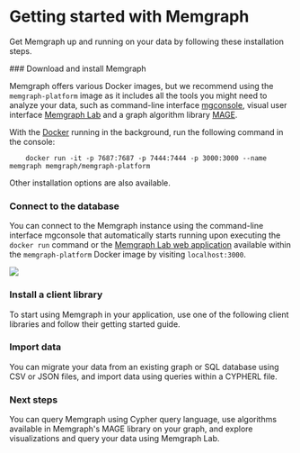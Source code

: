 
# Getting started with Memgraph

Get Memgraph up and running on your data by following these installation steps. 

<Steps>
### Download and install Memgraph

Memgraph offers various Docker images, but we recommend using the
`memgraph-platform` image as it includes all the tools you might need to analyze
your data, such as command-line interface [mgconsole](/getting-started/cli),
visual user interface [Memgraph Lab](/visualize-data) and a graph algorithm
library [MAGE](/advanced-algorithms). 

With the [Docker](https://docs.docker.com/engine/install/) running in the
background, run the following command in the console:
 
```console
    docker run -it -p 7687:7687 -p 7444:7444 -p 3000:3000 --name memgraph memgraph/memgraph-platform
```

Other installation options are also available. 

<Cards>
  <Card
    title="Docker"
    href="/getting-started/install-memgraph/docker"
  />
  <Card
    title="Debian"
    href="/getting-started/install-memgraph/debian"
  />
  <Card
    title="Ubuntu"
    href="/getting-started/install-memgraph/ubuntu"
  />
  <Card
    title="Memgraph Cloud"
    href="/getting-started/install-memgraph/memgraph-cloud"
  />
  <Card
    title="Docker Compose"
    href="/getting-started/install-memgraph/docker-compose"
  />

  <Card
    title="Kubernetes"
    href="/getting-started/install-memgraph/kubernetes"
  />
  <Card
    title="RPM Package"
    href="/getting-started/install-memgraph/rpm-package"
  />
  <Card
    title="WSL"
    href="/getting-started/install-memgraph/wsl"
  />
</Cards>
 
### Connect to the database
 
You can connect to the Memgraph instance using the command-line interface
mgconsole that automatically starts running upon executing the `docker run`
command or the [Memgraph Lab web application](/data-visualization/user-guide)
available within the `memgraph-platform` Docker image by visiting
`localhost:3000`.

![](/pages/getting-started/cli-lab.png)

### Install a client library

To start using Memgraph in your application, use one of the following client
libraries and follow their getting started guide.

<Cards>
  <Card
    title="C#"
    href="/client-libraries/c-sharp"
  />
  <Card
    title="C/C++"
    href="https://github.com/memgraph/mgclient"
  />
  <Card
    title="Go"
    href="/client-libraries/go"
  />
  <Card
    title="Haskell"
    href="https://github.com/zmactep/hasbolt"
  />
  <Card
    title="Java"
    href="/client-libraries/java"
  />
  <Card
    title="JavaScript"
    href="/client-libraries/javascript"
  />
  <Card
    title="Node.js"
    href="/client-libraries/nodejs"
  />
  <Card
    title="PHP"
    href="/client-libraries/php"
  />
  <Card
    title="Python"
    href="/client-libraries/python"
  />
  <Card
    title="Ruby"
    href="https://github.com/neo4jrb/activegraph"
  />
  <Card
    title="Rust"
    href="/client-libraries/rust"
  />
</Cards>

### Import data

You can migrate your data from an existing graph or SQL database using CSV or
JSON files, and import data using queries within a CYPHERL file.

<Cards>
  <Card
    title="CSV"
    href="/data-migration/csv"
  />
  <Card
    title="JSON"
    href="/data-migration/json"
  />
  <Card
    title="CYPHERL"
    href="/data-migration/cypherl"
  />
  <Card
    title="Migrate from Neo4j"
    href="/data-migration/migrate-from-neo4j"
  />
  <Card
    title="Migrate from RDBMS"
    href="/data-migration/migrate-from-rdbms"
  />

</Cards>

### Next steps

You can query Memgraph using Cypher query language, use algorithms available in
Memgraph's MAGE library on your graph, and explore visualizations and query your
data using Memgraph Lab. 

<Cards>
  <Card
    title="Querying"
    href="/querying"
  />
  <Card
    title="Advanced algorithms"
    href="/advanced-algorithms"
  />
  <Card
    title="Data visualization"
    href="/data-visualization"
  />
</Cards>

</Steps>